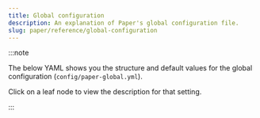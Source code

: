 ```yaml
---
title: Global configuration
description: An explanation of Paper's global configuration file.
slug: paper/reference/global-configuration
---
```



:::note

The below YAML shows you the structure and default values for the global configuration (`config/paper-global.yml`).

Click on a leaf node to view the description for that setting.

:::

<ConfigNode data={parse(PaperGlobalYML)} />
